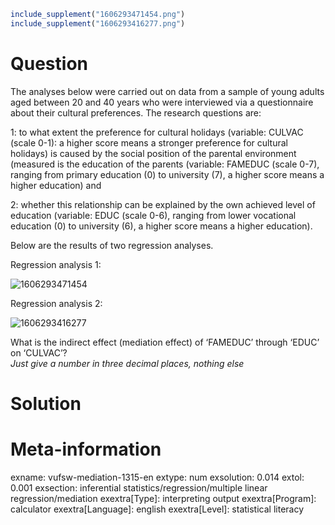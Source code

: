 ```r
include_supplement("1606293471454.png")
include_supplement("1606293416277.png")
```

Question
========
The analyses below were carried out on data from a sample of young
adults aged between 20 and 40 years who were interviewed via a
questionnaire about their cultural preferences. The research questions
are:  
  
1: to what extent the preference for cultural holidays (variable: CULVAC
(scale 0-1): a higher score means a stronger preference for cultural
holidays) is caused by the social position of the parental environment
(measured is the education of the parents (variable: FAMEDUC (scale
0-7), ranging from primary education (0) to university (7), a higher
score means a higher education) and  
  
2: whether this relationship can be explained by the own achieved level
of education (variable: EDUC (scale 0-6), ranging from lower vocational
education (0) to university (6), a higher score means a higher
education).  
  
Below are the results of two regression analyses.  
  
Regression analysis 1:  
  
<img src="1606293471454.png" class="fr-fic fr-dii tvcss_2"
alt="1606293471454" />  
  
  
Regression analysis 2:  
  
<img src="1606293416277.png" class="fr-fic fr-dii tvcss_3"
alt="1606293416277" />  
  
What is the indirect effect (mediation effect) of 'FAMEDUC' through
'EDUC' on 'CULVAC'?   
*Just give a number in three decimal places, nothing else*


Solution
========











Meta-information
================
exname: vufsw-mediation-1315-en
extype: num
exsolution: 0.014
extol: 0.001
exsection: inferential statistics/regression/multiple linear regression/mediation
exextra[Type]: interpreting output
exextra[Program]: calculator
exextra[Language]: english
exextra[Level]: statistical literacy

